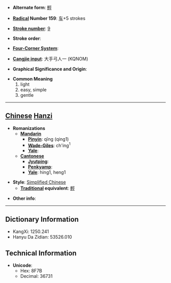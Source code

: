 * '''Alternate form''': [[輕]]

* '''[[Wiktionary:Chinese radical index| Radical]] Number 159''': [[Wiktionary:Chinese radical index 车|车]]+5 strokes

* '''[[Wiktionary:Chinese total strokes index|Stroke number]]''': [[Wiktionary:Chinese total strokes index 9|9]]

* '''Stroke order''': 

* '''[[Wiktionary:Chinese four corner index|Four-Corner System]]''': 

* '''[[Wiktionary:Chinese Cangjie index|Cangjie input]]''': 大手弓人一 (KQNOM)

* '''Graphical Significance and Origin''': 

* '''Common Meaning'''
*#light
*# easy, simple
*# gentle


----

== [[Chinese]] [[Hanzi]] ==

* '''Romanizations'''
** '''[[Mandarin]]'''
*** '''[[Pinyin]]''': qīng (qing1)
*** '''[[Wade-Giles]]''': ch'ing<sup>1</sup>
*** '''[[Yale]]''': 
** '''[[Cantonese]]'''
*** '''[[Jyutping]]''':
*** '''[[Penkyamp]]''': 
*** '''[[Yale]]''': hing1, heng1

* '''Style''': [[Simplified Chinese]] 
** '''[[Traditional Chinese|Traditional]] equivalent''': [[輕]]

* '''Other info''': 

----

== Dictionary Information ==

* KangXi: 1250.241
* Hanyu Da Zidian: 53526.010

== Technical Information ==

* '''Unicode''':
** Hex: 8F7B
** Decimal: 36731